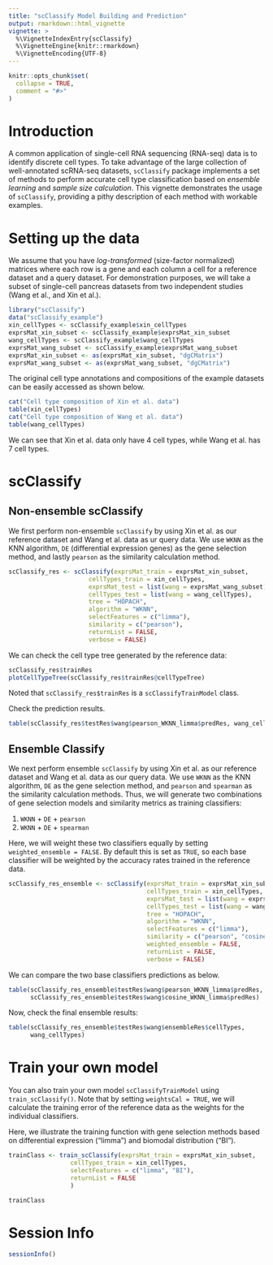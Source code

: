 ```yaml
---
title: "scClassify Model Building and Prediction"
output: rmarkdown::html_vignette
vignette: >
  %\VignetteIndexEntry{scClassify}
  %\VignetteEngine{knitr::rmarkdown}
  %\VignetteEncoding{UTF-8}
---
```


```r
knitr::opts_chunk$set(
  collapse = TRUE,
  comment = "#>"
)
```

# Introduction

A common application of single-cell RNA sequencing (RNA-seq) data is to identify discrete cell types. To take advantage of the large collection of well-annotated scRNA-seq datasets, `scClassify` package implements a set of methods to perform accurate cell type classification based on *ensemble learning* and *sample size calculation*. This vignette demonstrates the usage of `scClassify`, providing a pithy description of each method with workable examples. 

# Setting up the data

We assume that you have *log-transformed* (size-factor normalized) matrices where each row is a gene and each column a cell for a reference dataset and a query dataset. For demonstration purposes, we will take a subset of single-cell pancreas datasets from two independent studies (Wang et al., and Xin et al.).


```r
library("scClassify")
data("scClassify_example")
xin_cellTypes <- scClassify_example$xin_cellTypes
exprsMat_xin_subset <- scClassify_example$exprsMat_xin_subset
wang_cellTypes <- scClassify_example$wang_cellTypes
exprsMat_wang_subset <- scClassify_example$exprsMat_wang_subset
exprsMat_xin_subset <- as(exprsMat_xin_subset, "dgCMatrix")
exprsMat_wang_subset <- as(exprsMat_wang_subset, "dgCMatrix")
```


The original cell type annotations and compositions of the example datasets can be easily accessed as shown below.


```r
cat("Cell type composition of Xin et al. data")
table(xin_cellTypes)
cat("Cell type composition of Wang et al. data")
table(wang_cellTypes)
```

We can see that Xin et al. data only have 4 cell types, while Wang et al. has 7 cell types.


# scClassify



## Non-ensemble scClassify

We first perform non-ensemble `scClassify` by using Xin et al. as our reference dataset and Wang et al. data as ur query data. We use `WKNN` as the KNN algorithm, `DE` (differential expression genes) as the gene selection method, and lastly `pearson` as the similarity calculation method.

```r
scClassify_res <- scClassify(exprsMat_train = exprsMat_xin_subset,
                      cellTypes_train = xin_cellTypes,
                      exprsMat_test = list(wang = exprsMat_wang_subset),
                      cellTypes_test = list(wang = wang_cellTypes),
                      tree = "HOPACH",
                      algorithm = "WKNN",
                      selectFeatures = c("limma"),
                      similarity = c("pearson"),
                      returnList = FALSE,
                      verbose = FALSE)

```

We can check the cell type tree generated by the reference data:

```r
scClassify_res$trainRes
plotCellTypeTree(scClassify_res$trainRes@cellTypeTree)
```

Noted that `scClassify_res$trainRes` is a `scClassifyTrainModel` class.


Check the prediction results.

```r
table(scClassify_res$testRes$wang$pearson_WKNN_limma$predRes, wang_cellTypes)
```




## Ensemble Classify


We next perform ensemble `scClassify` by using Xin et al. as our reference dataset and Wang et al. data as our query data. We use `WKNN` as the KNN algorithm, `DE` as the gene selection method, and `pearson` and `spearman` as the similarity calculation methods. Thus, we will generate two combinations of gene selection models and similarity metrics as training classifiers: 

1. `WKNN` + `DE` + `pearson`
2. `WKNN` + `DE` + `spearman`

Here, we will weight these two classifiers equally by setting `weighted_ensemble = FALSE`. By default this is set as `TRUE`, so each base classifier will be weighted by the accuracy rates trained in the reference data.

```r
scClassify_res_ensemble <- scClassify(exprsMat_train = exprsMat_xin_subset,
                                      cellTypes_train = xin_cellTypes,
                                      exprsMat_test = list(wang = exprsMat_wang_subset),
                                      cellTypes_test = list(wang = wang_cellTypes),
                                      tree = "HOPACH",
                                      algorithm = "WKNN",
                                      selectFeatures = c("limma"),
                                      similarity = c("pearson", "cosine"),
                                      weighted_ensemble = FALSE,
                                      returnList = FALSE,
                                      verbose = FALSE)

```

We can compare the two base classifiers predictions as below.

```r
table(scClassify_res_ensemble$testRes$wang$pearson_WKNN_limma$predRes,
      scClassify_res_ensemble$testRes$wang$cosine_WKNN_limma$predRes)
```


Now, check the final ensemble results:


```r
table(scClassify_res_ensemble$testRes$wang$ensembleRes$cellTypes, 
      wang_cellTypes)
```




# Train your own model

You can also train your own model `scClassifyTrainModel` using `train_scClassify()`. Note that by setting `weightsCal = TRUE`, we will calculate the training error of the reference data as the weights for the individual classifiers.

Here, we illustrate the training function with gene selection methods based on differential expression ("limma") and biomodal distribution ("BI").

```r
trainClass <- train_scClassify(exprsMat_train = exprsMat_xin_subset,
                 cellTypes_train = xin_cellTypes,
                 selectFeatures = c("limma", "BI"),
                 returnList = FALSE
                 )
```


```r
trainClass
```



# Session Info

```r
sessionInfo()
```
